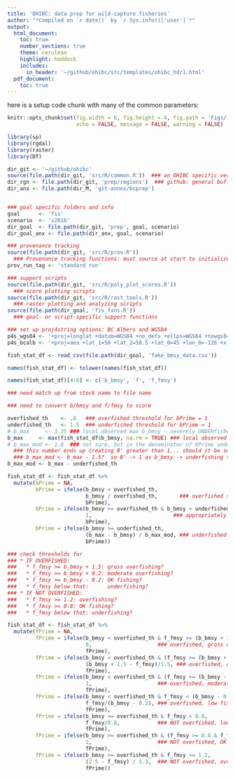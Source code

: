 ```yaml
---
title: 'OHIBC: data prep for wild-capture fisheries'
author: "*Compiled on `r date()` by `r Sys.info()['user']`*"
output: 
  html_document:
    toc: true
    number_sections: true
    theme: cerulean
    highlight: haddock
    includes: 
      in_header: '~/github/ohibc/src/templates/ohibc_hdr1.html'
  pdf_document:
    toc: true
---
```


here is a setup code chunk with many of the common parameters:
``` r
knitr::opts_chunk$set(fig.width = 6, fig.height = 4, fig.path = 'Figs/',
                      echo = FALSE, message = FALSE, warning = FALSE)

library(sp)
library(rgdal)
library(raster)
library(DT)

dir_git <- '~/github/ohibc'
source(file.path(dir_git, 'src/R/common.R'))  ### an OHIBC specific version of common.R
dir_rgn <- file.path(dir_git, 'prep/regions')  ### github: general buffer region shapefiles
dir_anx <- file.path(dir_M, 'git-annex/bcprep')


### goal specific folders and info
goal      <- 'fis'
scenario  <- 'v2016'
dir_goal  <- file.path(dir_git, 'prep', goal, scenario)
dir_goal_anx <- file.path(dir_anx, goal, scenario)

### provenance tracking
source(file.path(dir_git, 'src/R/prov.R'))   
  ### Provenance tracking functions: must source at start to initialize prov_track
prov_run_tag <- 'standard run'

### support scripts
source(file.path(dir_git, 'src/R/poly_plot_scores.R')) 
  ### score plotting scripts
source(file.path(dir_git, 'src/R/rast_tools.R')) 
  ### raster plotting and analyzing scripts
source(file.path(dir_goal, 'fis_fxns.R'))
  ### goal- or script-specific support functions

### set up proj4string options: BC Albers and WGS84
p4s_wgs84 <- '+proj=longlat +datum=WGS84 +no_defs +ellps=WGS84 +towgs84=0,0,0'
p4s_bcalb <- '+proj=aea +lat_1=50 +lat_2=58.5 +lat_0=45 +lon_0=-126 +x_0=1000000 +y_0=0 +datum=NAD83 +units=m +no_defs +ellps=GRS80 +towgs84=0,0,0'

```

``` r

fish_stat_df <- read_csv(file.path(dir_goal, 'fake_bmsy_data.csv'))

names(fish_stat_df) <- tolower(names(fish_stat_df))

names(fish_stat_df)[4:6] <- c('b_bmsy', 'f', 'f_fmsy')

### need match up from stock name to file name

### need to convert b/bmsy and f/fmsy to score

```

``` r

overfished_th    <- .8   ### overfished threshold for bPrime = 1
underfished_th   <- 1.5  ### underfished threshold for bPrime = 1
# b_max     <- 3.35 ### local observed max b_bmsy - severely UNDERfished
b_max     <- max(fish_stat_df$b_bmsy, na.rm = TRUE) ### local observed max b_bmsy - severely UNDERfished
# b_max_mod <- 1.8  ### not sure, but in the denominator of bPrime underfished step
  ### this number ends up creating B' greater than 1... should it be something like:
  ### b_max_mod <- b_max - 1.5?  so B' -> 1 as b_bmsy -> underfishing threshold
b_max_mod <- b_max - underfished_th

fish_stat_df <- fish_stat_df %>%
  mutate(bPrime = NA,
         bPrime = ifelse(b_bmsy < overfished_th, 
                         b_bmsy / overfished_th,       ### overfished stock     
                         bPrime),
         bPrime = ifelse(b_bmsy >= overfished_th & b_bmsy < underfished_th, 
                         1,                          ### appropriately fished stock
                         bPrime),
         bPrime = ifelse(b_bmsy >= underfished_th, 
                         (b_max - b_bmsy) / b_max_mod, ### underfished stock
                         bPrime))

```

``` r

### check thresholds for
### * IF OVERFISHED:
###   * f_fmsy >= b_bmsy + 1.5: gross overfishing?
###   * f_fmsy >= b_bmsy + 0.2: moderate overfishing?
###   * f_fmsy >= b_bmsy - 0.2: OK fishing?
###   * f_fmsy below that:      underfishing?
### * IF NOT OVERFISHED:
###   * f_fmsy >= 1.2: overfishing?
###   * f_fmsy >= 0.8: OK fishing?
###   * f_fmsy below that: underfishing?

fish_stat_df <- fish_stat_df %>%
  mutate(fPrime = NA,
         fPrime = ifelse(b_bmsy < overfished_th & f_fmsy >= (b_bmsy + 1.5),
                         0,                     ### overfished, gross overfishing
                         fPrime),
         fPrime = ifelse(b_bmsy < overfished_th & (f_fmsy >= (b_bmsy + 0.2) & f_fmsy < (b_bmsy + 1.5)),
                         (b_bmsy + 1.5 - f_fmsy)/1.5, ### overfished, overfishing
                         fPrime),
         fPrime = ifelse(b_bmsy < overfished_th & (f_fmsy >= (b_bmsy - 0.2) & f_fmsy < (b_bmsy + 0.2)),
                         1,                     ### overfished, moderate fishing
                         fPrime),
         fPrime = ifelse(b_bmsy < overfished_th & f_fmsy < (b_bmsy - 0.2),
                         f_fmsy/(b_bmsy - 0.2), ### overfished, low fishing
                         fPrime),
         fPrime = ifelse(b_bmsy >= overfished_th & f_fmsy < 0.8,
                         f_fmsy/0.8,            ### NOT overfished, low fishing
                         fPrime),
         fPrime = ifelse(b_bmsy >= overfished_th & (f_fmsy >= 0.8 & f_fmsy < 1.2),
                         1,                     ### NOT overfished, OK fishing
                         fPrime),
         fPrime = ifelse(b_bmsy >= overfished_th & f_fmsy >= 1.2,
                         (2.5 - f_fmsy) / 1.3,  ### NOT overfished, overfishing
                         fPrime))
         
```

